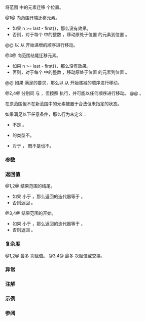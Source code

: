 {{cpp/title|shift_left|shift_right}}
{{cpp/algorithm/navbar}}
{{dcl begin}}
{{dcl header|algorithm}}
{{dcl|num=1|since=c++20|1=
template&lt; class ForwardIt &gt;
constexpr ForwardIt shift_left( ForwardIt first, ForwardIt last,
                                typename std::iterator_traits&lt;ForwardIt&gt;::
                                    difference_type n );
}}
{{dcl|num=2|since=c++20|1=
template&lt; class ExecutionPolicy, class ForwardIt &gt;
ForwardIt shift_left( ExecutionPolicy&amp;&amp; policy,
                      ForwardIt first, ForwardIt last,
                      typename std::iterator_traits&lt;ForwardIt&gt;::
                          difference_type n );
}}
{{dcl|num=3|since=c++20|1=
template&lt; class ForwardIt &gt;
constexpr ForwardIt shift_right( ForwardIt first, ForwardIt last,
                                 typename std::iterator_traits&lt;ForwardIt&gt;::
                                     difference_type n );
}}
{{dcl|num=4|since=c++20|1=
template&lt; class ExecutionPolicy, class ForwardIt &gt;
ForwardIt shift_right( ExecutionPolicy&amp;&amp; policy,
                       ForwardIt first, ForwardIt last,
                       typename std::iterator_traits&lt;ForwardIt&gt;::
                           difference_type n );
}}
{{dcl end}}

将范围 {{range|first|last}} 中的元素迁移 {{c|n}} 个位置。

@1@ 向范围开端迁移元素。
* 如果 {{c|1=n == 0 {{!!}} n &gt;= last - first}}，那么没有效果。
* 否则，对于每个 {{range|0|last - first - n}} 中的整数 {{c|i}}，移动原处于位置 {{c|first + n + i}} 的元素到位置 {{c|first + i}}。
@@ 以 {{c|i}} 从 {{c|0}} 开始递增的顺序进行移动。

@3@ 向范围结尾迁移元素。
* 如果 {{c|1=n == 0 {{!!}} n &gt;= last - first}}，那么没有效果。
* 否则，对于每个 {{range|0|last - first - n}} 中的整数 {{c|i}}，移动原处于位置 {{c|first + i}} 的元素到位置 {{c|first + n + i}}。
@@ 如果 {{tt|ForwardIt}} 满足{{named req|BidirectionalIterator}}的要求，那么以 {{c|i}} 从 {{c|last - first - n - 1}} 开始递减的顺序进行移动。

@2,4@ 分别同 {{v|1}} 与 {{v|3}}，但按照 {{c|policy}} 执行，并可能以任何顺序进行移动。
@@ {{cpp/enable_if| {{c|std::is_execution_policy_v&lt;std::decay_t&lt;ExecutionPolicy&gt;&gt;}} 是 {{c|true}} |plural=yes}}。

在原范围但不在新范围中的元素被置于合法但未指定的状态。

如果满足以下任意条件，那么行为未定义：
* {{c|1=n &gt;= 0}} 不是 {{c|true}}。
* {{c|*first}} 的类型不{{named req|MoveAssignable}}。
* 对于 {{tt|shift_right}}，{{tt|ForwardIt}} 既不是{{named req|BidirectionalIterator}}也不{{named req|ValueSwappable}}。

===参数===
{{par begin}}
{{par range|3=要迁移的}}
{{par|n|要迁移的位置数}}
{{par exec pol}}
{{par hreq}}
{{par req named|ForwardIt|ForwardIterator}}
{{par end}}

===返回值===
@1,2@ 结果范围的结尾。
* 如果 {{c|n}} 小于 {{c|std::distance(first, last)}}，那么返回的迭代器等于 {{c|std::next(first, (std::distance(first, last) - n))}}。
* 否则返回 {{c|first}}。

@3,4@ 结果范围的开始。
* 如果 {{c|n}} 小于 {{c|std::distance(first, last)}}，那么返回的迭代器等于 {{c|std::next(first, n)}}。
* 否则返回 {{c|last}}。

===复杂度===
@1,2@ 最多 {{c|std::distance(first, last) - n}} 次赋值。
@3,4@ 最多 {{c|std::distance(first, last) - n}} 次赋值或交换。

===异常===
{{cpp/algorithm/parallel exceptions reporting behavior}}

===注解===
{{feature test macro|__cpp_lib_shift|std=C++20|value=201806L|{{ttt|std::shift_left}} 和 {{ttt|std::shift_right}}}}

===示例===
{{example||code=
#include &lt;algorithm&gt;
#include &lt;iostream&gt;
#include &lt;string&gt;
#include &lt;type_traits&gt;
#include &lt;vector&gt;

struct S
{
    int value{0};
    bool specified_state{true};
    
    S(int v = 0) : value{v} {}
    S(S const&amp; rhs) = default;
    S(S&amp;&amp; rhs) { *this = std::move(rhs); }
    S&amp; operator=(S const&amp; rhs) = default;
    S&amp; operator=(S&amp;&amp; rhs)
    {
        if (this != &amp;rhs)
        {
            value = rhs.value;
            specified_state = rhs.specified_state;
            rhs.specified_state = false;
        }
        return *this;
    }
};

template&lt;typename T&gt;
std::ostream&amp; operator&lt;&lt;(std::ostream&amp; os, std::vector&lt;T&gt; const&amp; v)
{
    for (const auto&amp; s : v)
    {
        if constexpr (std::is_same_v&lt;T, S&gt;)
            s.specified_state ? os &lt;&lt; s.value &lt;&lt; ' ' : os &lt;&lt; ". ";
        else if constexpr (std::is_same_v&lt;T, std::string&gt;)
            os &lt;&lt; (s.empty() ? "." : s) &lt;&lt; ' ';
        else
            os &lt;&lt; s &lt;&lt; ' ';
    }
    return os;
}

int main()
{
    std::cout &lt;&lt; std::left;
    
    std::vector&lt;S&gt;           a{1, 2, 3, 4, 5, 6, 7};
    std::vector&lt;int&gt;         b{1, 2, 3, 4, 5, 6, 7};
    std::vector&lt;std::string&gt; c{"α", "β", "γ", "δ", "ε", "ζ", "η"};
    
    std::cout &lt;&lt; "vector&lt;S&gt; \tvector&lt;int&gt; \tvector&lt;string&gt;\n";
    std::cout &lt;&lt; a &lt;&lt; "  " &lt;&lt; b &lt;&lt; "  " &lt;&lt; c &lt;&lt; '\n';
    
    std::shift_left(begin(a), end(a), 3);
    std::shift_left(begin(b), end(b), 3);
    std::shift_left(begin(c), end(c), 3);
    std::cout &lt;&lt; a &lt;&lt; "  " &lt;&lt; b &lt;&lt; "  " &lt;&lt; c &lt;&lt; '\n';
    
    std::shift_right(begin(a), end(a), 2);
    std::shift_right(begin(b), end(b), 2);
    std::shift_right(begin(c), end(c), 2);
    std::cout &lt;&lt; a &lt;&lt; "  " &lt;&lt; b &lt;&lt; "  " &lt;&lt; c &lt;&lt; '\n';
    
    std::shift_left(begin(a), end(a), 8); // 无效果：n &gt;= last - first
    std::shift_left(begin(b), end(b), 8); // 同上
    std::shift_left(begin(c), end(c), 8); // 同上
    std::cout &lt;&lt; a &lt;&lt; "  " &lt;&lt; b &lt;&lt; "  " &lt;&lt; c &lt;&lt; '\n';
    
//  std::shift_left(begin(a), end(a),-3); // 未定义行为，例如段错误
}
|p=true &lt;!-- 在移动后访问对象 --&gt;
|output=
vector&lt;S&gt; 	vector&lt;int&gt; 	vector&lt;string&gt;
1 2 3 4 5 6 7   1 2 3 4 5 6 7   α β γ δ ε ζ η 
4 5 6 7 . . .   4 5 6 7 5 6 7   δ ε ζ η . . . 
. . 4 5 6 7 .   4 5 4 5 6 7 5   . . δ ε ζ η . 
. . 4 5 6 7 .   4 5 4 5 6 7 5   . . δ ε ζ η .
}}

=== 参阅 ===
{{dsc begin}}
{{dsc inc|cpp/algorithm/dsc move}}
{{dsc inc|cpp/algorithm/dsc move_backward}}
{{dsc inc|cpp/algorithm/dsc rotate}}
{{dsc inc|cpp/algorithm/ranges/dsc shift}}
{{dsc end}}

{{langlinks|de|en|es|ja|ru}}